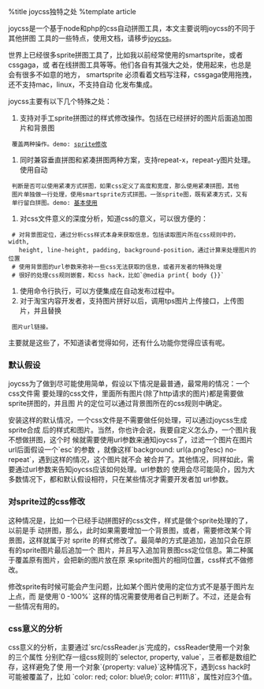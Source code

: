 %title joycss独特之处
%template article

joycss是一个基于node和php的css自动拼图工具，本文主要说明joycss的不同于其他拼图
工具的一些特点，使用文档，请移步[[joycss]]。

世界上已经很多sprite拼图工具了，比如我以前经常使用的smartsprite，或者cssgaga，或
者在线拼图工具等等。他们各自有其强大之处，使用起来，也总是会有很多不如意的地方，
smartsprite 必须看着文档写注释，cssgaga使用拖拽，还不支持mac，linux，不支持自动
化发布集成。

joycss主要有以下几个特殊之处：
# 支持对手工sprite拼图过的样式修改操作。包括在已经拼好的图片后面追加图片和背景图
  覆盖两种操作。demo: [[local:../demo/joycss/test-append.html|sprite修改]]
# 同时兼容垂直拼图和紧凑拼图两种方案，支持repeat-x，repeat-y图片处理。 使用自动
  判断是否可以使用紧凑方式拼图，如果css定义了高度和宽度，那么使用紧凑拼图，其他
  图片单独做一行处理，使用smartsprite方式拼图。一张sprite图，既有紧凑方式，又有
  单行留白拼图。demo: [[local:../demo/joycss/test.html|基本使用]]
# 对css文件意义的深度分析，知道css的意义，可以很方便的：
  # 对背景图定位，通过分析css样式本身来获取信息，包括读取图片所在css规则中的，width,
    height, line-height, padding, background-position，通过计算来处理图片的位置
  # 使用背景图的url参数来弥补一些css无法获取的信息，或者开发者的特殊处理
  # 很好的处理css规则嵌套，和css hack，比如`@media print{ body {}}`
# 使用命令行执行，可以方便集成在自动发布过程中。
# 对于淘宝内容开发者，支持图片拼好以后，调用tps图片上传接口，上传图片，并且替换
  图片url链接。
主要就是这些了，不知道读者觉得如何，还有什么功能你觉得应该有呢。

=== 默认假设 ===

joycss为了做到尽可能使用简单，假设以下情况是最普通，最常用的情况：一个css文件需
要处理的css文件，里面所有图片(除了http请求的图片)都是需要做sprite拼图的，并且图
片的定位可以通过背景图所在的css规则中确定。

安装这样的默认情况，一个css文件是不需要做任何处理，可以通过joycss生成sprite合成
后的样式和图片。当然，你也许会说，我要自定义怎么办，一个图片我不想做拼图，这个时
候就需要使用url参数来通知joycss了，过滤一个图片在图片url后面假设一个`esc`的参数
，就像这样`background: url(a.png?esc) no-repeat`，遇到这样的情况，这个图片就不会
被合并了。其他情况，同样如此，需要通过url参数来告知joycss应该如何处理。url参数的
使用会尽可能简介，因为大多数情况下，都和默认假设相符，只在某些情况才需要开发者加
url参数。

=== 对sprite过的css修改 ===

这种情况是，比如一个已经手动拼图好的css文件，样式是做个sprite处理的了，以前是手
动拼图，那么，此时如果需要增加一个背景图，或者，需要修改某个背景图，这样就属于对
sprite 的样式修改了。最简单的方式是追加，追加只会在原有的sprite图片最后追加一个
图片，并且写入追加背景图css定位信息。第二种属于覆盖原有图片，会把新的图片放在原
来sprite图片的相同位置，css样式不做修改。

修改sprite有时候可能会产生问题，比如某个图片使用的定位方式不是基于图片左上点，而
是使用`0 -100%` 这样的情况需要使用者自己判断了。不过，还是会有一些情况有用的。

=== css意义的分析 ===

css意义的分析，主要通过`src/cssReader.js`完成的，cssReader使用一个对象的三个属性
分别贮存一组css规则的`selector, property, value`，三者都是数组贮存，这样避免了使
用一个对象`{property: value}`这种情况下，遇到css hack时可能被覆盖了，比如
`color: red; color: blue\9; color: #111\8`，属性对应3个值。
